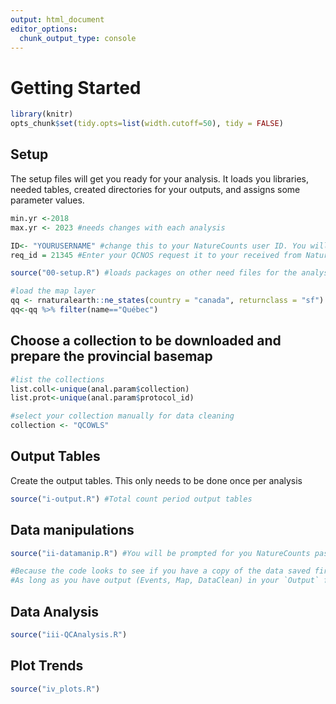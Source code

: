 ```yaml
---
output: html_document
editor_options: 
  chunk_output_type: console
---
```


# Getting Started {#DataManip3}

```r

library(knitr)
opts_chunk$set(tidy.opts=list(width.cutoff=50), tidy = FALSE)

```

## Setup

The setup files will get you ready for your analysis. It loads you libraries, needed tables, created directories for your outputs, and assigns some parameter values. 


```r

min.yr <-2018
max.yr <- 2023 #needs changes with each analysis

ID<- "YOURUSERNAME" #change this to your NatureCounts user ID. You will need to request permission to access the QC NOS data from the NatureCounts.  
req_id = 21345 #Enter your QCNOS request it to your received from NatureCounts to download the data.

source("00-setup.R") #loads packages on other need files for the analysis

#load the map layer
qq <- rnaturalearth::ne_states(country = "canada", returnclass = "sf") %>% st_transform(epsg6703km) 
qq<-qq %>% filter(name=="Québec")

```

## Choose a collection to be downloaded and prepare the provincial basemap

```r

#list the collections
list.coll<-unique(anal.param$collection)
list.prot<-unique(anal.param$protocol_id)

#select your collection manually for data cleaning
collection <- "QCOWLS"

```

## Output Tables

Create the output tables. This only needs to be done once per analysis

```r

source("i-output.R") #Total count period output tables
```


## Data manipulations 

```r

source("ii-datamanip.R") #You will be prompted for you NatureCounts password. 

#Because the code looks to see if you have a copy of the data saved first, you may get an error message. This is normal.
#As long as you have output (Events, Map, DataClean) in your `Output` folder, you can ignore this message.

```

## Data Analysis

```r

source("iii-QCAnalysis.R")

```

## Plot Trends 

```r

source("iv_plots.R")

```

